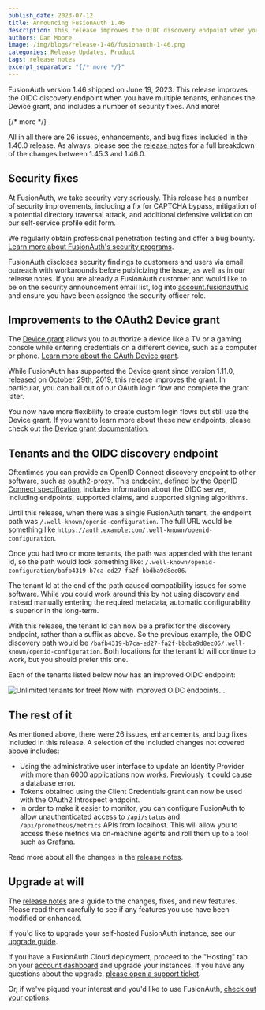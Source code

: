 ```yaml
---
publish_date: 2023-07-12 
title: Announcing FusionAuth 1.46
description: This release improves the OIDC discovery endpoint when you have multiple tenants, enhances the Device grant, and includes a number of security fixes.
authors: Dan Moore
image: /img/blogs/release-1-46/fusionauth-1-46.png
categories: Release Updates, Product
tags: release notes
excerpt_separator: "{/* more */}"
---
```


FusionAuth version 1.46 shipped on June 19, 2023. This release improves the OIDC discovery endpoint when you have multiple tenants, enhances the Device grant, and includes a number of security fixes. And more!

{/* more */}

All in all there are 26 issues, enhancements, and bug fixes included in the 1.46.0 release. As always, please see the [release notes](/docs/v1/tech/release-notes#version-1-46-0) for a full breakdown of the changes between 1.45.3 and 1.46.0.

## Security fixes

At FusionAuth, we take security very seriously. This release has a number of security improvements, including a fix for CAPTCHA bypass, mitigation of a potential directory traversal attack, and additional defensive validation on our self-service profile edit form.

We regularly obtain professional penetration testing and offer a bug bounty. [Learn more about FusionAuth's security programs](/security).

FusionAuth discloses security findings to customers and users via email outreach with workarounds before publicizing the issue, as well as in our release notes. If you are already a FusionAuth customer and would like to be on the security announcement email list, log into [account.fusionauth.io](https://account.fusionauth.io) and ensure you have been assigned the security officer role.

## Improvements to the OAuth2 Device grant

The [Device grant](https://datatracker.ietf.org/doc/html/rfc8628) allows you to authorize a device like a TV or a gaming console while entering credentials on a different device, such as a computer or phone. [Learn more about the OAuth Device grant](/articles/oauth/oauth-device-authorization).

While FusionAuth has supported the Device grant since version 1.11.0, released on October 29th, 2019, this release improves the grant. In particular, you can bail out of our OAuth login flow and complete the grant later.

You now have more flexibility to create custom login flows but still use the Device grant. If you want to learn more about these new endpoints, please check out the [Device grant documentation](/docs/v1/tech/oauth/endpoints#device).

## Tenants and the OIDC discovery endpoint 

Oftentimes you can provide an OpenID Connect discovery endpoint to other software, such as [oauth2-proxy](https://github.com/oauth2-proxy/oauth2-proxy/). This endpoint, [defined by the OpenID Connect specification](https://openid.net/specs/openid-connect-discovery-1_0.html#ProviderConfig), includes information about the OIDC server, including endpoints, supported claims, and supported signing algorithms.

Until this release, when there was a single FusionAuth tenant, the endpoint path was `/.well-known/openid-configuration`. The full URL would be something like `https://auth.example.com/.well-known/openid-configuration`.

Once you had two or more tenants, the path was appended with the tenant Id, so the path would look something like: `/.well-known/openid-configuration/bafb4319-b7ca-ed27-fa2f-bbdba9d8ec06`.

The tenant Id at the end of the path caused compatibility issues for some software. While you could work around this by not using discovery and instead manually entering the required metadata, automatic configurability is superior in the long-term.

With this release, the tenant Id can now be a prefix for the discovery endpoint, rather than a suffix as above. So the previous example, the OIDC discovery path would be `/bafb4319-b7ca-ed27-fa2f-bbdba9d8ec06/.well-known/openid-configuration`. Both locations for the tenant Id will continue to work, but you should prefer this one.

Each of the tenants listed below now has an improved OIDC endpoint:

![Unlimited tenants for free! Now with improved OIDC endpoints...](/img/blogs/release-1-46/list-of-tenants.png)

## The rest of it

As mentioned above, there were 26 issues, enhancements, and bug fixes included in this release. A selection of the included changes not covered above includes:

* Using the administrative user interface to update an Identity Provider with more than 6000 applications now works. Previously it could cause a database error.
* Tokens obtained using the Client Credentials grant can now be used with the OAuth2 Introspect endpoint.
* In order to make it easier to monitor, you can configure FusionAuth to allow unauthenticated access to `/api/status` and `/api/prometheus/metrics` APIs from localhost. This will allow you to access these metrics via on-machine agents and roll them up to a tool such as Grafana.

Read more about all the changes in the [release notes](/docs/v1/tech/release-notes#version-1-46-0).

## Upgrade at will

The [release notes](/docs/v1/tech/release-notes#version-1-46-0) are a guide to the changes, fixes, and new features. Please read them carefully to see if any features you use have been modified or enhanced.

If you'd like to upgrade your self-hosted FusionAuth instance, see our [upgrade guide](/docs/v1/tech/admin-guide/upgrade). 

If you have a FusionAuth Cloud deployment, proceed to the "Hosting" tab on your <a href="https://account.fusionauth.io/account/deployment/" target="_blank">account dashboard</a> and upgrade your instances. If you have any questions about the upgrade, <a href="https://account.fusionauth.io/account/support/" target="_blank">please open a support ticket</a>.

Or, if we've piqued your interest and you'd like to use FusionAuth, [check out your options](/pricing).
